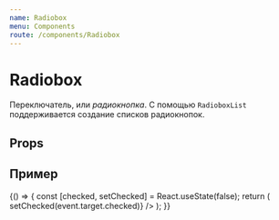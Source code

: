 ```yaml
---
name: Radiobox
menu: Components
route: /components/Radiobox
---
```





<TypoSelect />
<ThemeSelect />

# Radiobox
Переключатель, или *радиокнопка*. С помощью ``RadioboxList`` поддерживается создание списков радиокнопок.

## Props
<Props of={Radiobox} />

## Пример
<Playground>
    {() => {
        const [checked, setChecked] = React.useState(false);
        return (
            <ThemeBackground>
                <Radiobox
                    id="radiobox"
                    value={0}
                    label="Одиночная радиокнопка"
                    checked={checked}
                    onChange={(event) => setChecked(event.target.checked)}
                />
            </ThemeBackground>
        );
    }}
</Playground>
